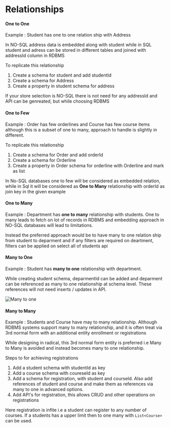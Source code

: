 # Relationships

#### One to One

Example : Student has one to one relation ship with Address

In NO-SQL address data is embedded along with student while in SQL student and adress can be stored in different tables and joined with addressId column in RDBMS

To replicate this relationship
1. Create a schema for student and add studentId
2. Create a schema for Address
3. Create a property in student schema for address

If your store selection is NO-SQL there is not need for any addressId and API can be genreated, but while choosing RDBMS 

#### One to Few

Example : Order has few orderlines and Course has few course items although this is a subset of one to many, approach to handle is slightly in different.

To replicate this relationship
1. Create a schema for Order and add orderId
2. Create a schema for Orderline
3. Create a property in Order schema for orderline with Orderline and mark as list

In No-SQL databases one to few will be considered as embedded relation, while in Sql it will be considered as **One to Many** relationship with orderId as join key in the given example

#### One to Many 

Example : Department has **one to many** relationship with students. One to many leads to fetch on lot of records in RDBMS and embedding approach in NO-SQL databases will lead to limitations. 

Instead the preferred approach would be to have many to one relation ship from student to deparment and if any filters are required on deartment, filters can be applied on select all of students api

#### Many to One


Example : Student has **many to one** relationship with department. 

While creating student schema, deparmentId can be added and deparment can be referenced as many to one relationship at schema level. These references will not need inserts / updates in API.


![Many to one](../../images/manytoone.png)

#### Many to Many

Example : Students and Course have may to many relationship. Although RDBMS systems support many to many relationship, and it is often treat via 3rd normal form with an additional entity enrollment or registrations

While designing in radical, this 3rd normal form entity is preferred i.e Many to Many is avoided and instead becomes many to one relationship.

Steps to for achieving registrations
1. Add a student schema with studentId as key
2. Add a course schema with coureseId as key
3. Add a schema for registration, with student and courseId. Also add references of student and course and make them as references via many to one in advanced options. 
4. Add API's for registration, this allows CRUD and other operations on registrations

Here registration is infite i.e a student can register to any number of courses. If a students has a upper limit then to one many with `List<Course>` can be used. 


